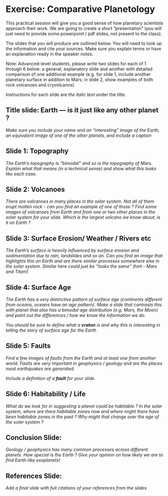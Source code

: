 # Exercise: Comparative Planetology

This practical session will give you a good sense of how planetary
scientists approach their work. We are going to create a short "presentation"
(you will just need to provide some powerpoint / pdf slides, not present to the class).

The slides that you will produce are outlined below.
You will need to look up the information and cite your sources.
Make sure you explain terms or have an explanation ready in the speaker notes.

Note: Advanced-level students, please write two slides for each of 1 through 6 below:
a general, explanatory slide and another with detailed comparison of one additional
example (e.g. for slide 1, include another planetary surface in addition to Mars;
in slide 2, show examples of both rock volcanoes and cryvolcanos)

Instructions for each slide are *the italic text* under the title.

## Title slide: Earth — is it just like any other planet ?

*Make sure you include your name and an
"interesting" image of the Earth, an equivalent image of
one of the other planets, and include a caption*

## Slide 1: Topography

*The Earth's topography is "bimodal" and so is the topography of Mars.
Explain what that means (in a technical sense) and show what this looks
like each case.*

## Slide 2: Volcanoes

*There are volcanoes in many places in the solar system.
Not all of them erupt molten rock - can you find an example of one of those ?
Find some images of volcanoes from Earth and from one or two other places
in the solar system for your slide. Which is the largest volcano we know about,
is it on Earth ?*

## Slide 3: Surface Erosion/ Weather / Rivers etc

*The Earth's surface is heavily influenced by surface erosion and
sedimentation due to rain, landslides and so on.
Can you find an image that highlights this on Earth and are there similar processes somewhere else in the solar system. Similar here could just be "looks the same" (hint - Mars and Titan!)*

## Slide 4: Surface Age

*The Earth has a very distinctive pattern of surface age
(continents different from oceans, oceans have an age pattern).  Make a slide that contrasts this with planet that also has a bimodal age distribution (e.g. Mars, the Moon) and point out the differences / how we know the information we do.*

*You should be sure to define what a **craton** is and why this is interesting in telling
the story of surface age for the Earth*

## Slide 5: Faults

*Find a few images of faults from the Earth and at
least one from another world. Faults are very important in geophysics / geology
and are the places most earthquakes are generated.*

*Include a definition of a **fault** for your slide.*

## Slide 6: Habitability / Life

*What do we look for in suggesting a planet could be habitable ? In the solar
system, where are there habitable zones now and where might there have been
habitable zones in the past ?  Why might that change over the age of the solar
system ?*

## Conclusion Slide:

*Geology / geophysics has many common processes across different planets.
How special is the Earth ? Give your opinion on how likely we are to find
Earth-like exoplanets!*

## References Slide:

*Add a final slide with full citations of your references from the slides*
